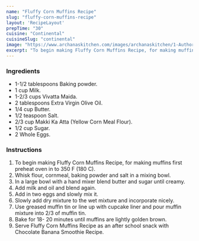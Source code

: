 ---
name: "Fluffy Corn Muffins Recipe"
slug: "fluffy-corn-muffins-recipe"
layout: 'RecipeLayout'
prepTime: "30"
cuisine: "Continental"
cuisineSlug: "continental"
image: "https://www.archanaskitchen.com/images/archanaskitchen/1-Author/usashis-gmail.com/Fluffy_Corn_Muffins.jpg"
excerpt: "To begin making Fluffy Corn Muffins Recipe, for making muffins first preheat oven in to 350 F 180 C"
---

### Ingredients

- 1-1/2 tablespoons Baking powder.
- 1 cup Milk.
- 1-2/3 cups Vivatta Maida.
- 2 tablespoons Extra Virgin Olive Oil.
- 1/4 cup Butter.
- 1/2 teaspoon Salt.
- 2/3 cup Makki Ka Atta (Yellow Corn Meal Flour).
- 1/2 cup Sugar.
- 2 Whole Eggs.

### Instructions

1. To begin making Fluffy Corn Muffins Recipe, for making muffins first preheat oven in to 350 F (180 C).
1. Whisk flour, cornmeal, baking powder and salt in a mixing bowl.
1. In a large bowl with a hand mixer blend butter and sugar until creamy.
1. Add milk and oil and blend again.
1. Add in two eggs and slowly mix it.
1. Slowly add dry mixture to the wet mixture and incorporate nicely.
1. Use greased muffin tin or line up with cupcake liner and pour muffin mixture into 2/3 of muffin tin.
1. Bake for 18- 20 minutes until muffins are lightly golden brown.
1. Serve Fluffy Corn Muffins Recipe as an after school snack with Chocolate Banana Smoothie Recipe.
